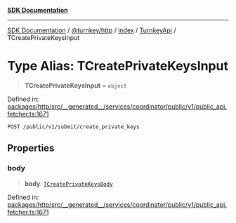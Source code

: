 [**SDK Documentation**](../../../../../../README.mdx)

***

[SDK Documentation](../../../../../../packages.mdx) / [@turnkey/http](../../../../README.mdx) / [index](../../../README.mdx) / [TurnkeyApi](../README.mdx) / TCreatePrivateKeysInput

# Type Alias: TCreatePrivateKeysInput

> **TCreatePrivateKeysInput** = `object`

Defined in: [packages/http/src/\_\_generated\_\_/services/coordinator/public/v1/public\_api.fetcher.ts:1671](https://github.com/tkhq/sdk/blob/fd49bfe86475c8603b3eb385aa101efa36fa32fc/packages/http/src/__generated__/services/coordinator/public/v1/public_api.fetcher.ts#L1671)

`POST /public/v1/submit/create_private_keys`

## Properties

### body

> **body**: [`TCreatePrivateKeysBody`](TCreatePrivateKeysBody.mdx)

Defined in: [packages/http/src/\_\_generated\_\_/services/coordinator/public/v1/public\_api.fetcher.ts:1671](https://github.com/tkhq/sdk/blob/fd49bfe86475c8603b3eb385aa101efa36fa32fc/packages/http/src/__generated__/services/coordinator/public/v1/public_api.fetcher.ts#L1671)
